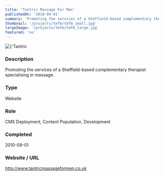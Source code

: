```yaml
---
title: 'Tantric Massage For Men'
publishedAt: '2010-09-01'
summary: 'Promoting the services of a Sheffield-based complementary therapist specialising in massage.'
thumbnail: '/projects/tmfm/tmfm_small.jpg'
largeImage: '/projects/tmfm/tmfm_large.jpg'
featured: 'no'
---
```


<div className="relative w-full h-[400px] sm:h-[600px] md:h-[760px] lg:h-[920px]">
  <Image
    alt={'Tantric Massage For Men'}
    src={'/projects/tmfm/tmfm.jpg'}
    sizes="(max-width: 640px) 100%, 100%"
    fill={true}
    priority
    style={{
      objectFit: 'contain'
    }}
  />
</div>

### Description

Promoting the services of a Sheffield-based complementary therapist specialising in massage.


### Type

Website

### Role

CMS Deployment, Content Population, Development

### Completed
2010-09-01

### Website / URL
http://www.tantricmassageformen.co.uk


